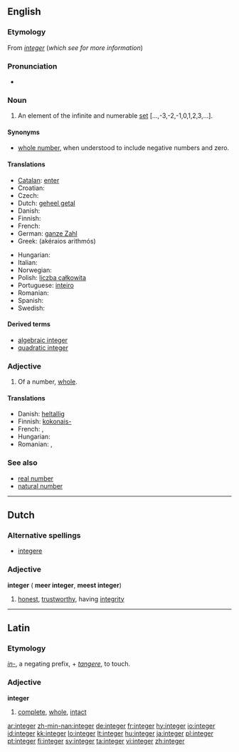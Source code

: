 ==English==
{{wikipedia}}

===Etymology===
From {{L.}} ''[[integer#Latin|integer]]'' (''which see for more information'')

===Pronunciation===
*{{audio|en-us-integer.ogg|Audio (US)}}

===Noun===
{{en-noun}}

# {{arithmetic}} An element of the infinite and numerable [[set]] [...,-3,-2,-1,0,1,2,3,...].

====Synonyms====
*[[whole number]], when understood to include negative numbers and zero.

====Translations====
{{trans-top|integer}}
* [[Catalan]]: [[enter#Catalan|enter]]
* Croatian: {{t-|hr|cijeli broj|m}}
* Czech: {{t-|cs|celé číslo|n}}
* Dutch: [[geheel getal]] {{n}}
* Danish: {{t-|da|heltal}}
* Finnish: {{t+|fi|kokonaisluku}}
* French: {{t+|fr|entier|m}}
* German: [[ganze Zahl]] {{f}}
* Greek: {{t|el|ακέραιος αριθμός|m|sc=Grek}} (akéraios arithmós)
{{trans-mid}}
* Hungarian: {{t-|hu|egész szám}}
* Italian: {{t+|it|intero|m}}
* Norwegian: {{t-|no|heltall|n}}
* Polish: [[liczba całkowita]] {{f}}
* Portuguese: [[inteiro]] {{m}}
* Romanian: {{t-|ro|întreg|m}}
* Spanish: {{t-|es|entero}}
* Swedish: {{t+|sv|heltal|n}}
{{trans-bottom}}

====Derived terms====
* [[algebraic integer]]
* [[quadratic integer]]

===Adjective===
{{en-adj|-}}

# {{arithmetic}} Of a number, [[whole]].

====Translations====
{{trans-top|whole}}
* Danish: [[heltallig]]
* Finnish: [[kokonais-]]
* French: {{t+|fr|entier|m}}, {{t+|fr|entière|f}}
* Hungarian: {{t+|hu|egész}}
* Romanian: {{t-|ro|întreg|m}}, {{t-|ro|întreagă|f}}
{{trans-bottom}}

===See also===
*[[real number]]
*[[natural number]]

----

==Dutch==

===Alternative spellings===
* [[integere]]

===Adjective===
'''integer''' ({{compar}} '''meer integer''', {{superl}} '''meest integer''')

# [[honest]], [[trustworthy]], having [[integrity]]

----

==Latin==

===Etymology===
''[[in-#Latin|in-]]'', a negating prefix, + ''[[tangere]]'', to touch.

===Adjective===
'''integer'''

# [[complete]], [[whole]], [[intact]]

[[ar:integer]]
[[zh-min-nan:integer]]
[[de:integer]]
[[fr:integer]]
[[hy:integer]]
[[io:integer]]
[[id:integer]]
[[kk:integer]]
[[lo:integer]]
[[lt:integer]]
[[hu:integer]]
[[ja:integer]]
[[pl:integer]]
[[pt:integer]]
[[fi:integer]]
[[sv:integer]]
[[ta:integer]]
[[vi:integer]]
[[zh:integer]]